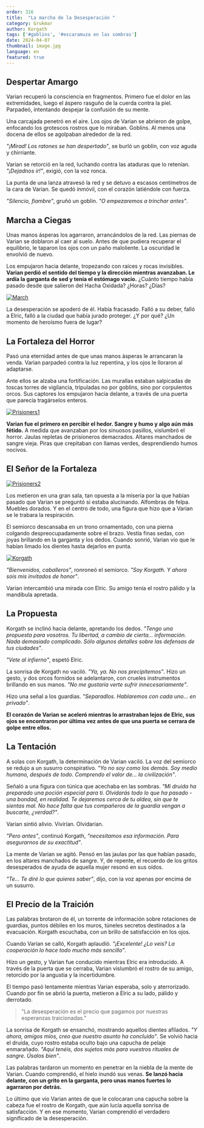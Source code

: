 ```yaml
---
order: 316
title:  "La marcha de la Desesperación "
category: Grukmar
author: Korgath
tags: ['#goblins', '#escaramuza en las sombras']
date: 2024-04-07
thumbnail: image.jpg
language: en
featured: true
---
```


## Despertar Amargo

Varian recuperó la consciencia en fragmentos. Primero fue el dolor en las extremidades, luego el áspero rasguño de la cuerda contra la piel. Parpadeó, intentando despejar la confusión de su mente.

Una carcajada penetró en el aire. Los ojos de Varian se abrieron de golpe, enfocando los grotescos rostros que lo miraban. Goblins. Al menos una docena de ellos se agolpaban alrededor de la red.

*"¡Mirad! Los ratones se han despertado"*, se burló un goblin, con voz aguda y chirriante.

Varian se retorció en la red, luchando contra las ataduras que lo retenían. *"¡Dejadnos ir!"*, exigió, con la voz ronca.

La punta de una lanza atravesó la red y se detuvo a escasos centímetros de la cara de Varian. Se quedó inmóvil, con el corazón latiéndole con fuerza.

*"Silencio, fiambre"*, gruñó un goblin. *"O empezaremos a trinchar antes"*.

## Marcha a Ciegas

Unas manos ásperas los agarraron, arrancándolos de la red. Las piernas de Varian se doblaron al caer al suelo. Antes de que pudiera recuperar el equilibrio, le taparon los ojos con un paño maloliente. La oscuridad le envolvió de nuevo.

Los empujaron hacia delante, tropezando con raíces y rocas invisibles. **Varian perdió el sentido del tiempo y la dirección mientras avanzaban. Le ardía la garganta de sed y tenía el estómago vacío.** ¿Cuánto tiempo había pasado desde que salieron del Hacha Oxidada? ¿Horas? ¿Días?

[![March](https://i.imgur.com/BbOMj7c.jpeg)](https://i.imgur.com/BbOMj7c.jpeg)

La desesperación se apoderó de él. Había fracasado. Falló a su deber, falló a Elric, falló a la ciudad que había jurado proteger. ¿Y por qué? ¿Un momento de heroísmo fuera de lugar?

## La Fortaleza del Horror

Pasó una eternidad antes de que unas manos ásperas le arrancaran la venda. Varian parpadeó contra la luz repentina, y los ojos le lloraron al adaptarse.

Ante ellos se alzaba una fortificación. Las murallas estaban salpicadas de toscas torres de vigilancia, tripuladas no por goblins, sino por corpulentos orcos. Sus captores los empujaron hacia delante, a través de una puerta que parecía tragárselos enteros.

[![Prisioners1](https://i.imgur.com/jVtsE5g.jpeg)](https://i.imgur.com/jVtsE5g.jpeg)

**Varian fue el primero en percibir el hedor. Sangre y humo y algo aún más fétido.** A medida que avanzaban por los sinuosos pasillos, vislumbró el horror. Jaulas repletas de prisioneros demacrados. Altares manchados de sangre vieja. Piras que crepitaban con llamas verdes, desprendiendo humos nocivos.

## El Señor de la Fortaleza

[![Prisioners2](https://i.imgur.com/pxIwYc3.jpeg)](https://i.imgur.com/pxIwYc3.jpeg)

Los metieron en una gran sala, tan opuesta a la miseria por la que habían pasado que Varian se preguntó si estaba alucinando. Alfombras de felpa. Muebles dorados. Y en el centro de todo, una figura que hizo que a Varian se le trabara la respiración.

El semiorco descansaba en un trono ornamentado, con una pierna colgando despreocupadamente sobre el brazo. Vestía finas sedas, con joyas brillando en la garganta y los dedos. Cuando sonrió, Varian vio que le habían limado los dientes hasta dejarlos en punta.

[![Korgath](https://i.imgur.com/wTncNup.jpeg)](https://i.imgur.com/wTncNup.jpeg)

*"Bienvenidos, caballeros"*, ronroneó el semiorco. *"Soy Korgath. Y ahora sois mis invitados de honor"*.

Varian intercambió una mirada con Elric. Su amigo tenía el rostro pálido y la mandíbula apretada.

## La Propuesta

Korgath se inclinó hacia delante, apretando los dedos. *"Tengo una propuesta para vosotros. Tu libertad, a cambio de cierta... información. Nada demasiado complicado. Sólo algunos detalles sobre las defensas de tus ciudades"*.

*"Vete al infierno"*, espetó Elric.

La sonrisa de Korgath no vaciló. *"Ya, ya. No nos precipitemos"*. Hizo un gesto, y dos orcos fornidos se adelantaron, con crueles instrumentos brillando en sus manos. *"No me gustaría verte sufrir innecesariamente"*.

Hizo una señal a los guardias. *"Separadlos. Hablaremos con cada uno... en privado"*.

**El corazón de Varian se aceleró mientras lo arrastraban lejos de Elric, sus ojos se encontraron por última vez antes de que una puerta se cerrara de golpe entre ellos.**

## La Tentación

A solas con Korgath, la determinación de Varian vaciló. La voz del semiorco se redujo a un susurro conspirativo. *"Yo no soy como los demás. Soy medio humano, después de todo. Comprendo el valor de... la civilización"*.

Señaló a una figura con túnica que acechaba en las sombras. *"Mi druida ha preparado una poción especial para ti. Olvidarás todo lo que ha pasado - una bondad, en realidad. Te dejaremos cerca de tu aldea, sin que te sientas mal. No hace falta que tus compañeros de la guardia vengan a buscarte, ¿verdad?"*.

Varian sintió alivio. Vivirían. Olvidarían.

*"Pero antes"*, continuó Korgath, *"necesitamos esa información. Para asegurarnos de su exactitud"*.

La mente de Varian se agitó. Pensó en las jaulas por las que habían pasado, en los altares manchados de sangre. Y, de repente, el recuerdo de los gritos desesperados de ayuda de aquella mujer resonó en sus oídos.

*"Te... Te diré lo que quieres saber"*, dijo, con la voz apenas por encima de un susurro.

## El Precio de la Traición

Las palabras brotaron de él, un torrente de información sobre rotaciones de guardias, puntos débiles en los muros, túneles secretos destinados a la evacuación. Korgath escuchaba, con un brillo de satisfacción en los ojos.

Cuando Varian se calló, Korgath aplaudió. *"¡Excelente! ¿Lo veis? La cooperación lo hace todo mucho más sencillo"*.

Hizo un gesto, y Varian fue conducido mientras Elric era introducido. A través de la puerta que se cerraba, Varian vislumbró el rostro de su amigo, retorcido por la angustia y la incertidumbre.

El tiempo pasó lentamente mientras Varian esperaba, solo y aterrorizado. Cuando por fin se abrió la puerta, metieron a Elric a su lado, pálido y derrotado.

> "La desesperación es el precio que pagamos por nuestras esperanzas traicionadas."

La sonrisa de Korgath se ensanchó, mostrando aquellos dientes afilados. *"Y ahora, amigos míos, creo que nuestro asunto ha concluido"*. Se volvió hacia el druida, cuyo rostro estaba oculto bajo una capucha de pelaje enmarañado. *"Aquí tenéis, dos sujetos más para vuestros rituales de sangre. Úsalos bien"*.

Las palabras tardaron un momento en penetrar en la niebla de la mente de Varian. Cuando comprendió, el hielo inundó sus venas. **Se lanzó hacia delante, con un grito en la garganta, pero unas manos fuertes lo agarraron por detrás.**

Lo último que vio Varian antes de que le colocaran una capucha sobre la cabeza fue el rostro de Korgath, que aún lucía aquella sonrisa de satisfacción. Y en ese momento, Varian comprendió el verdadero significado de la desesperación.